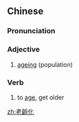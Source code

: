 {{also|老龄化}}
==Chinese==
{{zh-forms|s=老龄化|type=21}}

===Pronunciation===
{{zh-pron
|m=lǎolíng huà
|cat=a,v
}}

===Adjective===
{{zh-adj}}

# [[ageing]] (population)

===Verb===
{{zh-verb}}

# to [[age]], get older

[[zh:老齡化]]